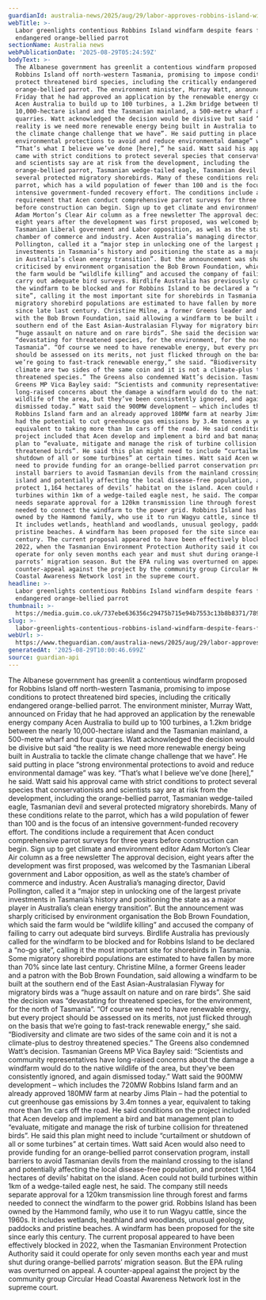 ```yaml
---
guardianId: australia-news/2025/aug/29/labor-approves-robbins-island-windfarm-tasmania
webTitle: >-
  Labor greenlights contentious Robbins Island windfarm despite fears for
  endangered orange-bellied parrot
sectionName: Australia news
webPublicationDate: '2025-08-29T05:24:59Z'
bodyText: >-
  The Albanese government has greenlit a contentious windfarm proposed for
  Robbins Island off north-western Tasmania, promising to impose conditions to
  protect threatened bird species, including the critically endangered
  orange-bellied parrot. The environment minister, Murray Watt, announced on
  Friday that he had approved an application by the renewable energy company
  Acen Australia to build up to 100 turbines, a 1.2km bridge between the nearly
  10,000-hectare island and the Tasmanian mainland, a 500-metre wharf and four
  quarries. Watt acknowledged the decision would be divisive but said “the
  reality is we need more renewable energy being built in Australia to tackle
  the climate change challenge that we have”. He said putting in place “strong
  environmental protections to avoid and reduce environmental damage” was key.
  “That’s what I believe we’ve done [here],” he said. Watt said his approval
  came with strict conditions to protect several species that conservationists
  and scientists say are at risk from the development, including the
  orange-bellied parrot, Tasmanian wedge-tailed eagle, Tasmanian devil and
  several protected migratory shorebirds. Many of these conditions relate to the
  parrot, which has a wild population of fewer than 100 and is the focus of an
  intensive government-funded recovery effort. The conditions include a
  requirement that Acen conduct comprehensive parrot surveys for three years
  before construction can begin. Sign up to get climate and environment editor
  Adam Morton’s Clear Air column as a free newsletter The approval decision,
  eight years after the development was first proposed, was welcomed by the
  Tasmanian Liberal government and Labor opposition, as well as the state’s
  chamber of commerce and industry. Acen Australia’s managing director, David
  Pollington, called it a “major step in unlocking one of the largest private
  investments in Tasmania’s history and positioning the state as a major player
  in Australia’s clean energy transition”. But the announcement was sharply
  criticised by environment organisation the Bob Brown Foundation, which said
  the farm would be “wildlife killing” and accused the company of failing to
  carry out adequate bird surveys. Birdlife Australia has previously called for
  the windfarm to be blocked and for Robbins Island to be declared a “no-go
  site”, calling it the most important site for shorebirds in Tasmania. Some
  migratory shorebird populations are estimated to have fallen by more than 70%
  since late last century. Christine Milne, a former Greens leader and a patron
  with the Bob Brown Foundation, said allowing a windfarm to be built at the
  southern end of the East Asian-Australasian Flyway for migratory birds was a
  “huge assault on nature and on rare birds”. She said the decision was
  “devastating for threatened species, for the environment, for the north of
  Tasmania”. “Of course we need to have renewable energy, but every project
  should be assessed on its merits, not just flicked through on the basis that
  we’re going to fast-track renewable energy,” she said. “Biodiversity and
  climate are two sides of the same coin and it is not a climate-plus to destroy
  threatened species.” The Greens also condemned Watt’s decision. Tasmanian
  Greens MP Vica Bayley said: “Scientists and community representatives have
  long-raised concerns about the damage a windfarm would do to the native
  wildlife of the area, but they’ve been consistently ignored, and again
  dismissed today.” Watt said the 900MW development – which includes the 720MW
  Robbins Island farm and an already approved 180MW farm at nearby Jims Plain –
  had the potential to cut greenhouse gas emissions by 3.4m tonnes a year,
  equivalent to taking more than 1m cars off the road. He said conditions on the
  project included that Acen develop and implement a bird and bat management
  plan to “evaluate, mitigate and manage the risk of turbine collision for
  threatened birds”. He said this plan might need to include “curtailment or
  shutdown of all or some turbines” at certain times. Watt said Acen would also
  need to provide funding for an orange-bellied parrot conservation program,
  install barriers to avoid Tasmanian devils from the mainland crossing to the
  island and potentially affecting the local disease-free population, and
  protect 1,164 hectares of devils’ habitat on the island. Acen could not build
  turbines within 1km of a wedge-tailed eagle nest, he said. The company still
  needs separate approval for a 120km transmission line through forest and farms
  needed to connect the windfarm to the power grid. Robbins Island has been
  owned by the Hammond family, who use it to run Wagyu cattle, since the 1960s.
  It includes wetlands, heathland and woodlands, unusual geology, paddocks and
  pristine beaches. A windfarm has been proposed for the site since early this
  century. The current proposal appeared to have been effectively blocked in
  2022, when the Tasmanian Environment Protection Authority said it could
  operate for only seven months each year and must shut during orange-bellied
  parrots’ migration season. But the EPA ruling was overturned on appeal. A
  counter-appeal against the project by the community group Circular Head
  Coastal Awareness Network lost in the supreme court.
headline: >-
  Labor greenlights contentious Robbins Island windfarm despite fears for
  endangered orange-bellied parrot
thumbnail: >-
  https://media.guim.co.uk/737ebe636356c29475b715e94b7553c13b8b8371/789_0_1582_1267/500.jpg
slug: >-
  labor-greenlights-contentious-robbins-island-windfarm-despite-fears-for-endangered-orange-bellied-parrot
webUrl: >-
  https://www.theguardian.com/australia-news/2025/aug/29/labor-approves-robbins-island-windfarm-tasmania
generatedAt: '2025-08-29T10:00:46.699Z'
source: guardian-api
---
```

The Albanese government has greenlit a contentious windfarm proposed for Robbins Island off north-western Tasmania, promising to impose conditions to protect threatened bird species, including the critically endangered orange-bellied parrot. The environment minister, Murray Watt, announced on Friday that he had approved an application by the renewable energy company Acen Australia to build up to 100 turbines, a 1.2km bridge between the nearly 10,000-hectare island and the Tasmanian mainland, a 500-metre wharf and four quarries. Watt acknowledged the decision would be divisive but said “the reality is we need more renewable energy being built in Australia to tackle the climate change challenge that we have”. He said putting in place “strong environmental protections to avoid and reduce environmental damage” was key. “That’s what I believe we’ve done [here],” he said. Watt said his approval came with strict conditions to protect several species that conservationists and scientists say are at risk from the development, including the orange-bellied parrot, Tasmanian wedge-tailed eagle, Tasmanian devil and several protected migratory shorebirds. Many of these conditions relate to the parrot, which has a wild population of fewer than 100 and is the focus of an intensive government-funded recovery effort. The conditions include a requirement that Acen conduct comprehensive parrot surveys for three years before construction can begin. Sign up to get climate and environment editor Adam Morton’s Clear Air column as a free newsletter The approval decision, eight years after the development was first proposed, was welcomed by the Tasmanian Liberal government and Labor opposition, as well as the state’s chamber of commerce and industry. Acen Australia’s managing director, David Pollington, called it a “major step in unlocking one of the largest private investments in Tasmania’s history and positioning the state as a major player in Australia’s clean energy transition”. But the announcement was sharply criticised by environment organisation the Bob Brown Foundation, which said the farm would be “wildlife killing” and accused the company of failing to carry out adequate bird surveys. Birdlife Australia has previously called for the windfarm to be blocked and for Robbins Island to be declared a “no-go site”, calling it the most important site for shorebirds in Tasmania. Some migratory shorebird populations are estimated to have fallen by more than 70% since late last century. Christine Milne, a former Greens leader and a patron with the Bob Brown Foundation, said allowing a windfarm to be built at the southern end of the East Asian-Australasian Flyway for migratory birds was a “huge assault on nature and on rare birds”. She said the decision was “devastating for threatened species, for the environment, for the north of Tasmania”. “Of course we need to have renewable energy, but every project should be assessed on its merits, not just flicked through on the basis that we’re going to fast-track renewable energy,” she said. “Biodiversity and climate are two sides of the same coin and it is not a climate-plus to destroy threatened species.” The Greens also condemned Watt’s decision. Tasmanian Greens MP Vica Bayley said: “Scientists and community representatives have long-raised concerns about the damage a windfarm would do to the native wildlife of the area, but they’ve been consistently ignored, and again dismissed today.” Watt said the 900MW development – which includes the 720MW Robbins Island farm and an already approved 180MW farm at nearby Jims Plain – had the potential to cut greenhouse gas emissions by 3.4m tonnes a year, equivalent to taking more than 1m cars off the road. He said conditions on the project included that Acen develop and implement a bird and bat management plan to “evaluate, mitigate and manage the risk of turbine collision for threatened birds”. He said this plan might need to include “curtailment or shutdown of all or some turbines” at certain times. Watt said Acen would also need to provide funding for an orange-bellied parrot conservation program, install barriers to avoid Tasmanian devils from the mainland crossing to the island and potentially affecting the local disease-free population, and protect 1,164 hectares of devils’ habitat on the island. Acen could not build turbines within 1km of a wedge-tailed eagle nest, he said. The company still needs separate approval for a 120km transmission line through forest and farms needed to connect the windfarm to the power grid. Robbins Island has been owned by the Hammond family, who use it to run Wagyu cattle, since the 1960s. It includes wetlands, heathland and woodlands, unusual geology, paddocks and pristine beaches. A windfarm has been proposed for the site since early this century. The current proposal appeared to have been effectively blocked in 2022, when the Tasmanian Environment Protection Authority said it could operate for only seven months each year and must shut during orange-bellied parrots’ migration season. But the EPA ruling was overturned on appeal. A counter-appeal against the project by the community group Circular Head Coastal Awareness Network lost in the supreme court.
